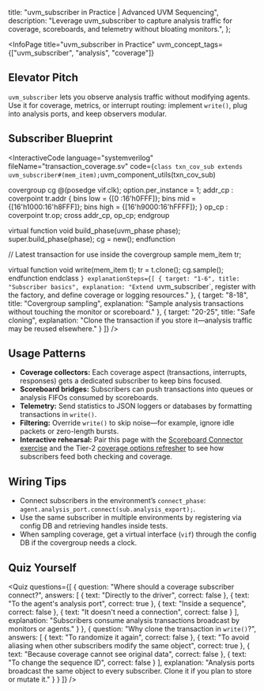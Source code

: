 
  title: "uvm_subscriber in Practice | Advanced UVM Sequencing",
  description: "Leverage uvm_subscriber to capture analysis traffic for coverage, scoreboards, and telemetry without bloating monitors.",
};

<InfoPage
  title="uvm_subscriber in Practice"
  uvm_concept_tags={["uvm_subscriber", "analysis", "coverage"]}
>

  ## Elevator Pitch

  `uvm_subscriber` lets you observe analysis traffic without modifying agents. Use it for coverage, metrics, or interrupt routing: implement `write()`, plug into analysis ports, and keep observers modular.

  ## Subscriber Blueprint

  <InteractiveCode
    language="systemverilog"
    fileName="transaction_coverage.sv"
    code={`
class txn_cov_sub extends uvm_subscriber#(mem_item);
  `uvm_component_utils(txn_cov_sub)

  covergroup cg @(posedge vif.clk);
    option.per_instance = 1;
    addr_cp : coverpoint tr.addr {
      bins low  = {[0    :16'h0FFF]};
      bins mid  = {[16'h1000:16'h8FFF]};
      bins high = {[16'h9000:16'hFFFF]};
    }
    op_cp   : coverpoint tr.op;
    cross addr_cp, op_cp;
  endgroup

  virtual function void build_phase(uvm_phase phase);
    super.build_phase(phase);
    cg = new();
  endfunction

  // Latest transaction for use inside the covergroup sample
  mem_item tr;

  virtual function void write(mem_item t);
    tr = t.clone();
    cg.sample();
  endfunction
endclass
    `}
    explanationSteps={[
      { target: "1-6", title: "Subscriber basics", explanation: "Extend `uvm_subscriber`, register with the factory, and define coverage or logging resources." },
      { target: "8-18", title: "Covergroup sampling", explanation: "Sample analysis transactions without touching the monitor or scoreboard." },
      { target: "20-25", title: "Safe cloning", explanation: "Clone the transaction if you store it—analysis traffic may be reused elsewhere." }
    ]}
  />

  ## Usage Patterns

  - **Coverage collectors:** Each coverage aspect (transactions, interrupts, responses) gets a dedicated subscriber to keep bins focused.
  - **Scoreboard bridges:** Subscribers can push transactions into queues or analysis FIFOs consumed by scoreboards.
  - **Telemetry:** Send statistics to JSON loggers or databases by formatting transactions in `write()`.
  - **Filtering:** Override `write()` to skip noise—for example, ignore idle packets or zero-length bursts.
  - **Interactive rehearsal:** Pair this page with the [Scoreboard Connector exercise](/exercises/scoreboard-connector) and the Tier-2 [coverage options refresher](/curriculum/T2_Intermediate/I-SV-3_Functional_Coverage/coverage-options) to see how subscribers feed both checking and coverage.

  ## Wiring Tips

  - Connect subscribers in the environment’s `connect_phase`: `agent.analysis_port.connect(sub.analysis_export);`.
  - Use the same subscriber in multiple environments by registering via config DB and retrieving handles inside tests.
  - When sampling coverage, get a virtual interface (`vif`) through the config DB if the covergroup needs a clock.

  ## Quiz Yourself

  <Quiz questions={[
    {
      question: "Where should a coverage subscriber connect?",
      answers: [
        { text: "Directly to the driver", correct: false },
        { text: "To the agent's analysis port", correct: true },
        { text: "Inside a sequence", correct: false },
        { text: "It doesn't need a connection", correct: false }
      ],
      explanation: "Subscribers consume analysis transactions broadcast by monitors or agents." }
    },
    {
      question: "Why clone the transaction in `write()`?",
      answers: [
        { text: "To randomize it again", correct: false },
        { text: "To avoid aliasing when other subscribers modify the same object", correct: true },
        { text: "Because coverage cannot see original data", correct: false },
        { text: "To change the sequence ID", correct: false }
      ],
      explanation: "Analysis ports broadcast the same object to every subscriber. Clone it if you plan to store or mutate it." }
    }
  ]} />

</InfoPage>
